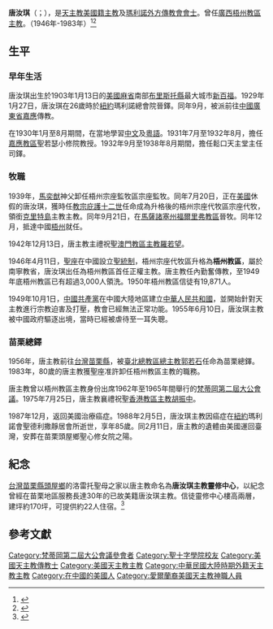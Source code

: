 {{Infobox Christian leader
| type             = bishop
| name             = 唐汝琪<br />Frederic Anthony Donaghy
| honorific-suffix = [[瑪利諾外方傳教會|瑪利諾外方傳教會會士]]
| title            = [[天主教梧州教區|前梧州教區主教]]
| image            = 
| caption          = 
| province         = 
| diocese          = [[天主教梧州教區|梧州教區]]
| see              = 
| appointed        = 1946年4月16日
| term_start       = 
| term_end         = 1983年
| predecessor      = [[馬奕猷|馬奕猷]]
| successor        = [[蔡秀峰|蔡秀峰]]
| other_post       = 
| ordination       = 1929年10月27日
| ordained_by      = 
| consecration     = 1939年9月21日
| consecrated_by   = 
| cardinal         = 
| created_cardinal_by = 
| rank             =  
| birth_date       = 1903年1月13日
| birth_place      = [[美國|美國]][[麻省|麻省]][[布里斯托縣|布里斯托縣]][[新百福_(麻省)|新百福]]
| death_date       = 1988年2月5日 (85歲)
| death_place      = [[美國|美國]][[紐約|紐約]]
| religion         = [[天主教|天主教]]
| residence        = 
| profession       =
| alma_mater       = 
| nationality      = [[美國人|美國籍]]
| previous_post    = {{unbulleted list|梧州宗座代牧區宗座代牧 (1939年-1946年)|領銜[[克里特島|克里特島]]{{link-it|塞提亞教區|Diocesi di Setea}}主教 (1939年-1946年)}}
| motto            =  
| signature        =
| coat_of_arms     = 
}}
'''唐汝琪'''（{{lang-en|Frederic Anthony Donaghy}}；{{bd|903年|1月13日|1988年|2月5日|catIdx=唐汝琪}}），是[[天主教|天主教]][[美國人|美國籍]][[主教|主教]]及[[瑪利諾外方傳教會|瑪利諾外方傳教會會士]]。曾任[[廣西|廣西]][[天主教梧州教區|梧州教區主教]]。（1946年-1983年）<ref>{{Cite web |url=http://www.gcatholic.org/dioceses/diocese/wuch1.htm |title=Diocese of Wuzhou 梧州 |access-date=2021年12月13日 |archive-date=2022年3月19日 |archive-url=https://web.archive.org/web/20220319182358/http://www.gcatholic.org/dioceses/diocese/wuch1.htm |dead-url=no }}</ref><ref>{{Cite web |url=http://www.catholic-hierarchy.org/bishop/bdonaghy.html |title=Bishop Frederick Anthony Donaghy, M.M. † |access-date=2019年12月30日 |archive-date=2021年12月20日 |archive-url=https://web.archive.org/web/20211220012915/http://www.catholic-hierarchy.org/bishop/bdonaghy.html |dead-url=no }}</ref>

==生平==
===早年生活===
唐汝琪出生於1903年1月13日的[[美國|美國]][[麻省|麻省]]南部[[布里斯托縣|布里斯托縣]]最大城市[[新百福_(麻省)|新百福]]。1929年1月27日，唐汝琪在26歲時於[[紐約|紐約]]瑪利諾總會院晉鐸。同年9月，被派前往[[中國|中國]][[廣東省|廣東省]][[梅州市|嘉應]]傳教。

在1930年1月至8月期間，在當地學習[[中文|中文]]及[[粵語|粵語]]。1931年7月至1932年8月，擔任[[天主教嘉應教區|嘉應教區]]聖若瑟小修院教授。1932年9月至1938年8月期間，擔任鬆口天主堂主任司鐸。

===牧職===
1939年，[[馬奕猷|馬奕猷]]神父卸任梧州宗座監牧區宗座監牧。同年7月20日，正在[[美國|美國]]休假的唐汝琪，獲時任[[教宗|教宗]][[庇護十二世|庇護十二世]]任命成為升格後的梧州宗座代牧區宗座代牧，領銜[[克里特島|克里特島]]{{link-it|塞提亞教區|Diocesi di Setea}}主教主教。同年9月21日，在[[馬薩諸塞州|馬薩諸塞州]][[天主教福爾里弗教區|福爾里弗教區]]{{link-it|福爾里弗聖母升天主教座堂|Cathedral of St. Mary of the Assumption (Fall River, Massachusetts)}}晉牧。同年12月，抵達中國[[梧州|梧州]]就任。

1942年12月13日，唐主教主禮祝聖[[天主教澳門教區|澳門教區]][[天主教澳門教區主教列表|主教]][[羅若望|羅若望]]。

1946年4月11日，[[聖座|聖座]]在中國設立[[聖統制|聖統制]]，梧州宗座代牧區升格為'''梧州教區'''，屬於南寧教省，唐汝琪出任為梧州教區首任正權主教。唐主教任內勤奮傳教，至1949年底梧州教區已有超過3,000人領洗。1950年梧州教區信徒有19,871人。

1949年10月1日，[[中國共產黨|中國共產黨]]在中國大陸地區建立[[中華人民共和國|中華人民共和國]]，並開始針對天主教進行宗教迫害及打壓，教會已經無法正常功能。1955年6月10日，唐汝琪主教被中國政府驅逐出境，當時已經被虐待至一耳失聰。

===苗栗總鐸===
1956年，唐主教前往[[台灣|台灣]][[苗栗縣|苗栗縣]]，被[[天主教臺北總教區|臺北總教區總主教]][[郭若石|郭若石]]任命為苗栗總鐸。1983年，80歲的唐主教獲聖座准許卸任梧州教區主教的職務。

唐主教曾以梧州教區主教身份出席1962年至1965年間舉行的[[梵蒂岡第二屆大公會議|梵蒂岡第二屆大公會議]]。1975年7月25日，唐主教襄禮祝聖[[天主教香港教區|香港教區]][[天主教香港教區首牧列表|主教]][[胡振中|胡振中]]。

1987年12月，返回美國治療癌症。1988年2月5日，唐汝琪主教因癌症在[[紐約|紐約]]瑪利諾會聖德利撒靜居會所逝世，享年85歲。同2月11日，唐主教的遺體由美國運回臺灣，安葬在苗栗頭屋鄉聖心修女院之陽。 

==紀念==
[[台灣|台灣]][[苗栗縣|苗栗縣]][[頭屋鄉|頭屋鄉]]的洛雷托聖母之家以唐主教命名為'''唐汝琪主教靈修中心'''，以紀念曾經在苗栗地區服務長達30年的已故美籍唐汝琪主教。信徒靈修中心樓高兩層，建坪約170坪，可提供約22人住宿。<ref>{{Cite web |url=https://www.miaoli.gov.tw/News_Content2.aspx?n=275&s=20949 |title=副縣長鄧桂菊24日上午出席頭屋天主教洛雷托聖母之家「唐汝琪主教靈修中心」開工動土典禮。 |access-date=2018年3月24日 |archive-date=2021年12月20日 |publisher=苗栗縣政府新 |archive-url=https://web.archive.org/web/20211220023913/https://www.miaoli.gov.tw/News_Content2.aspx?n=275&s=20949 |dead-url=no }}</ref>

==參考文獻==
<div class="references-small">
<references />
</div>

{{赴華外國傳教士列表}}

[[Category:梵蒂岡第二屆大公會議參會者|Category:梵蒂岡第二屆大公會議參會者]]
[[Category:聖十字學院校友|Category:聖十字學院校友]]
[[Category:美國天主教傳教士|Category:美國天主教傳教士]]
[[Category:美國天主教主教|Category:美國天主教主教]]
[[Category:中華民國大陸時期外籍天主教主教|Category:中華民國大陸時期外籍天主教主教]]
[[Category:在中國的美國人|Category:在中國的美國人]]
[[Category:愛爾蘭裔美國天主教神職人員|Category:愛爾蘭裔美國天主教神職人員]]